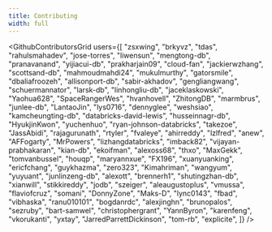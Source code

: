 ```yaml
---
title: Contributing
width: full
---
```


<GithubContributorsGrid
  users={[
    "zsxwing",
    "brkyvz",
    "tdas",
    "rahulsmahadev",
    "jose-torres",
    "liwensun",
    "mengtong-db",
    "pranavanand",
    "yijiacui-db",
    "prakharjain09",
    "cloud-fan",
    "jackierwzhang",
    "scottsand-db",
    "mahmoudmahdi24",
    "mukulmurthy",
    "gatorsmile",
    "dbaliafroozeh",
    "allisonport-db",
    "sabir-akhadov",
    "gengliangwang",
    "schuermannator",
    "larsk-db",
    "linhongliu-db",
    "jaceklaskowski",
    "Yaohua628",
    "SpaceRangerWes",
    "hvanhovell",
    "ZhitongDB",
    "marmbrus",
    "junlee-db",
    "LantaoJin",
    "lys0716",
    "dennyglee",
    "weshsiao",
    "kamcheungting-db",
    "databricks-david-lewis",
    "husseinnagr-db",
    "HyukjinKwon",
    "yuchenhuo",
    "ryan-johnson-databricks",
    "takezoe",
    "JassAbidi",
    "rajagurunath",
    "rtyler",
    "fvaleye",
    "ahirreddy",
    "lzlfred",
    "anew",
    "AFFogarty",
    "MrPowers",
    "lizhangdatabricks",
    "imback82",
    "vijayan-prabhakaran",
    "kian-db",
    "ekoifman",
    "alexoss68",
    "thxo",
    "MaxGekk",
    "tomvanbussel",
    "houqp",
    "maryannxue",
    "FX196",
    "xuanyuanking",
    "ericfchang",
    "guykhazma",
    "zero323",
    "Kimahriman",
    "wangyum",
    "yuyuant",
    "junlinzeng-db",
    "alexott",
    "brennerh1",
    "shutingzhan-db",
    "xianwill",
    "stikkireddy",
    "jodb",
    "szeiger",
    "aleaugustoplus",
    "vmussa",
    "flaviofcruz",
    "somani",
    "DonnyZone",
    "Maks-D",
    "lync0143",
    "fbad",
    "vibhaska",
    "ranu010101",
    "bogdanrdc",
    "alexjinghn",
    "brunopalos",
    "sezruby",
    "bart-samwel",
    "christophergrant",
    "YannByron",
    "karenfeng",
    "vkorukanti",
    "yxtay",
    "JarredParrettDickinson",
    "tom-rb",
    "explicite",
  ]}
/>

